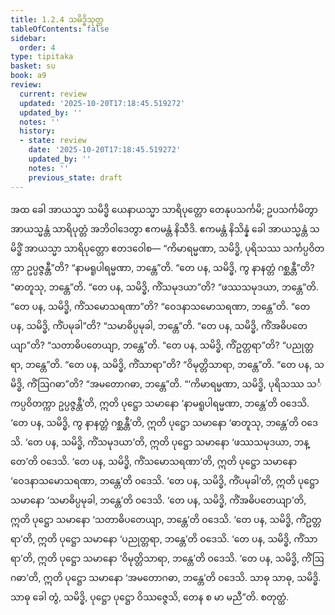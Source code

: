 ```yaml
---
title: 1.2.4 သမိဒ္ဓိသုတ္တ
tableOfContents: false
sidebar:
  order: 4
type: tipitaka
basket: su
book: a9
review:
  current: review
  updated: '2025-10-20T17:18:45.519272'
  updated_by: ''
  notes: ''
  history:
  - state: review
    date: '2025-10-20T17:18:45.519272'
    updated_by: ''
    notes: ''
    previous_state: draft
---
```



<DynamicBreadcrumb />


<ReviewStatus review={frontmatter.review} showDetails={true} />

<HypothesisAnnotation frontmatter={frontmatter} />

<Division number="14" book="a9" e="ch" v="17" p="190">

<Paragraph number="136" book="a9">
အထ ခေါ အာယသ္မာ သမိဒ္ဓိ ယေနာယသ္မာ သာရိပုတ္တော တေနုပသင်္ကမိ; ဥပသင်္ကမိတွာ အာယသ္မန္တံ သာရိပုတ္တံ အဘိဝါဒေတွာ ဧကမန္တံ နိသီဒိ. ဧကမန္တံ နိသိန္နံ ခေါ အာယသ္မန္တံ သမိဒ္ဓိံ အာယသ္မာ သာရိပုတ္တော ဧတဒဝေါစ—
</Paragraph>

<Paragraph number="137" book="a9">
“ကိမာရမ္မဏာ, သမိဒ္ဓိ, ပုရိသဿ သင်္ကပ္ပဝိတက္ကာ ဥပ္ပဇ္ဇန္တီ”တိ? “နာမရူပါရမ္မဏာ, ဘန္တေ”တိ.
</Paragraph>

<Paragraph number="138" book="a9">
“တေ ပန, သမိဒ္ဓိ, ကွ နာနတ္တံ ဂစ္ဆန္တီ”တိ? “ဓာတူသု, ဘန္တေ”တိ.
</Paragraph>

<Paragraph number="139" book="a9">
“တေ ပန, သမိဒ္ဓိ, ကိံသမုဒယာ”တိ? “ဖဿသမုဒယာ, ဘန္တေ”တိ.
</Paragraph>

<Paragraph number="140" book="a9">
“တေ ပန, သမိဒ္ဓိ, ကိံသမောသရဏာ”တိ? “ဝေဒနာသမောသရဏာ, ဘန္တေ”တိ.
</Paragraph>

<Paragraph number="141" book="a9">
“တေ ပန, သမိဒ္ဓိ, ကိံပမုခါ”တိ? “သမာဓိပ္ပမုခါ, ဘန္တေ”တိ.
</Paragraph>

<Paragraph number="142" book="a9">
“တေ ပန, သမိဒ္ဓိ, ကိံအဓိပတေယျာ”တိ? “သတာဓိပတေယျာ, ဘန္တေ”တိ.
</Paragraph>

<Paragraph number="143" book="a9">
“တေ ပန, သမိဒ္ဓိ, ကိံဥတ္တရာ”တိ? “ပညုတ္တရာ, ဘန္တေ”တိ.
</Paragraph>

<Paragraph number="144" book="a9">
“တေ ပန, သမိဒ္ဓိ, ကိံသာရာ”တိ? “ဝိမုတ္တိသာရာ, ဘန္တေ”တိ.
</Paragraph>

<Paragraph number="145" book="a9">
“တေ ပန, သမိဒ္ဓိ, ကိံဩဂဓာ”တိ? “အမတောဂဓာ, ဘန္တေ”တိ.
</Paragraph>

<Paragraph number="146" book="a9">
“‘ကိမာရမ္မဏာ, သမိဒ္ဓိ, ပုရိသဿ သင်္ကပ္ပဝိတက္ကာ ဥပ္ပဇ္ဇန္တီ’တိ, ဣတိ ပုဋ္ဌော သမာနော ‘နာမရူပါရမ္မဏာ, ဘန္တေ’တိ ဝဒေသိ. ‘တေ ပန, သမိဒ္ဓိ, ကွ နာနတ္တံ ဂစ္ဆန္တီ’တိ, ဣတိ ပုဋ္ဌော သမာနော ‘ဓာတူသု, ဘန္တေ’တိ ဝဒေသိ. ‘တေ ပန, သမိဒ္ဓိ, ကိံသမုဒယာ’တိ, ဣတိ ပုဋ္ဌော သမာနော ‘ဖဿသမုဒယာ, ဘန္တေ’တိ ဝဒေသိ. ‘တေ ပန, သမိဒ္ဓိ, ကိံသမောသရဏာ’တိ, ဣတိ ပုဋ္ဌော သမာနော ‘ဝေဒနာသမောသရဏာ, ဘန္တေ’တိ ဝဒေသိ. ‘တေ ပန, သမိဒ္ဓိ, ကိံပမုခါ’တိ, ဣတိ ပုဋ္ဌော သမာနော ‘သမာဓိပ္ပမုခါ, ဘန္တေ’တိ ဝဒေသိ. ‘တေ ပန, သမိဒ္ဓိ, ကိံအဓိပတေယျာ’တိ, ဣတိ ပုဋ္ဌော သမာနော ‘သတာဓိပတေယျာ, ဘန္တေ’တိ ဝဒေသိ. ‘တေ ပန, သမိဒ္ဓိ, ကိံဥတ္တရာ’တိ, ဣတိ ပုဋ္ဌော သမာနော ‘ပညုတ္တရာ, ဘန္တေ’တိ ဝဒေသိ. ‘တေ ပန, သမိဒ္ဓိ, ကိံသာရာ’တိ, ဣတိ ပုဋ္ဌော သမာနော ‘ဝိမုတ္တိသာရာ, ဘန္တေ’တိ ဝဒေသိ. ‘တေ ပန, သမိဒ္ဓိ, ကိံဩဂဓာ’တိ, ဣတိ ပုဋ္ဌော သမာနော ‘အမတောဂဓာ, ဘန္တေ’တိ ဝဒေသိ. သာဓု သာဓု, သမိဒ္ဓိ. သာဓု ခေါ တွံ, သမိဒ္ဓိ, ပုဋ္ဌော ပုဋ္ဌော ဝိဿဇ္ဇေသိ, တေန စ မာ မညီ”တိ.

</Paragraph>
</Division>

<Paragraph number="147" type="center" book="a9">
စတုတ္ထံ.
</Paragraph>